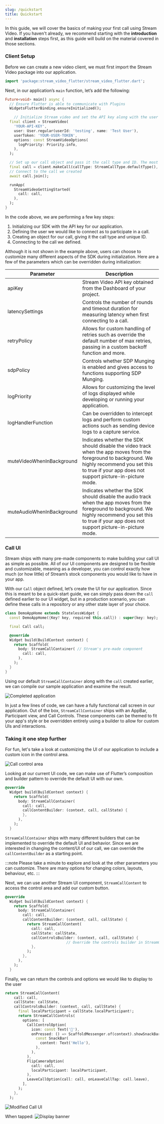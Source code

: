 ```yaml
---
slug: /quickstart
title: Quickstart
---
```



In this guide, we will cover the basics of making your first call using Stream Video. If you haven't already, we recommend starting with the **introduction** and **installation** steps first, as this guide will build on the material covered in those sections.

### Client Setup

Before we can create a new video client, we must first import the Stream Video package into our application.

```dart
import 'package:stream_video_flutter/stream_video_flutter.dart';
```

Next, in our application’s `main` function, let’s add the following:

```dart
Future<void> main() async {
  // Ensure Flutter is able to communicate with Plugins
  WidgetsFlutterBinding.ensureInitialized();

	// Initialize Stream video and set the API key along with the user for our app.
  final client = StreamVideo(
    'YOUR-API-KEY',
    user: User.regular(userId: 'testing', name: 'Test User'),
    userToken: 'YOUR-USER-TOKEN',
    options: const StreamVideoOptions(
      logPriority: Priority.info,
    ),
  );

  // Set up our call object and pass it the call type and ID. The most common call type is `default`, which enables full audio and video transmission
  final call = client.makeCall(callType: StreamCallType.defaultType(), id: '345');
  // Connect to the call we created
  await call.join();

  runApp(
    StreamVideoGettingStarted(
      call: call,
    ),
  );
}
```

In the code above, we are performing a few key steps:

1. Initializing our SDK with the API key for our application.
2. Defining the user we would like to connect as to participate in a call.
3. Creating an object for our call, giving it the call type and unique ID.
4. Connecting to the call we defined.


Although it is not shown in the example above, users can choose to customize many different aspects of the SDK during initialization. Here are a few of the parameters which can be overridden during initialization:

| Parameter | Description  |
| --- | --- |
| apiKey | Stream Video API key obtained from the Dashboard of your project. |
| latencySettings | Controls the number of rounds and timeout duration for measuring latency when first connecting to a call. |
| retryPolicy | Allows for custom handling of retries such as override the default number of max retries, passing in a custom backoff function and more.  |
| sdpPolicy | Controls whether SDP Munging is enabled and gives access to functions supporting SDP Munging. |
| logPriority | Allows for customizing the level of logs displayed while developing or running your application. |
| logHandlerFunction | Can be overridden to intercept logs and perform custom actions such as sending device logs to a capture service.  |
| muteVideoWhenInBackground | Indicates whether the SDK should disable the video track when the app moves from the foreground to background. We highly recommend you set this to true if your app does not support picture-in-picture mode. |
| muteAudioWhenInBackground | Indicates whether the SDK should disable the audio track when the app moves from the foreground to background. We highly recommend you set this to true if your app does not support picture-in-picture mode. |

### Call UI

Stream ships with many pre-made components to make building your call UI as simple as possible. All of our UI components are designed to be flexible and customizable, meaning as a developer, you can control exactly how much (or how little) of Stream’s stock components you would like to have in your app.

With our `Call` object defined, let’s create the UI for our application. Since this is meant to be a quick-start guide, we can simply pass down the `call` defined earlier to our UI widget, but in a production scenario, you can define these calls in a repository or any other state layer of your choice.

```dart
class DemoAppHome extends StatelessWidget {
  const DemoAppHome({Key? key, required this.call}) : super(key: key);

  final Call call;

  @override
  Widget build(BuildContext context) {
    return Scaffold(
      body: StreamCallContainer( // Stream's pre-made component
        call: call,
      ),
    );
  }
}
```

Using our default `StreamCallContainer` along with the `call` created earlier, we can compile our sample application and examine the result.

![Completed application](../assets/quick_start_assets/completed_app.png)

In just a few lines of code, we can have a fully functional call screen in our application. Out of the box, `StreamCallContainer` ships with an AppBar, Participant view, and Call Controls. These components can be themed to fit your app's style or be overridden entirely using a builder to allow for custom UIs and interactions.

### Taking it one step further

For fun, let's take a look at customizing the UI of our application to include a custom icon in the control area.

![Call control area](../assets/quick_start_assets/call_control_area.png)

Looking at our current UI code, we can make use of Flutter’s composition and builder pattern to override the default UI with our own.

```dart
@override
  Widget build(BuildContext context) {
    return Scaffold(
      body: StreamCallContainer(
        call: call,
        callContentBuilder: (context, call, callState) {
        },
      ),
    );
  }
```

`StreamCallContainer` ships with many different builders that can be implemented to override the default UI and behavior. Since we are interested in changing the content/UI of our call, we can override the `callContentBuilder` as a starting point.

:::note
    Please take a minute to explore and look at the other parameters you can customize. There are many options for changing colors, layouts, behaviour, etc.
:::

Next, we can use another Stream UI component, `StreamCallContent` to access the control area and add our custom button.

```dart
@override
  Widget build(BuildContext context) {
    return Scaffold(
      body: StreamCallContainer(
        call: call,
        callContentBuilder: (context, call, callState) {
          return StreamCallContent(
            call: call,
            callState: callState,
            callControlsBuilder: (context, call, callState) {
						    // Override the controls builder in StreamCallContent
            },
          );
        },
      ),
    );
  }
```

Finally, we can return the controls and options we would like to display to the user

```dart
return StreamCallContent(
    call: call,
    callState: callState,
    callControlsBuilder: (context, call, callState) {
      final localParticipant = callState.localParticipant!;
      return StreamCallControls(
        options: [
          CallControlOption(
            icon: const Text('👋'),
            onPressed: () => ScaffoldMessenger.of(context).showSnackBar(
              const SnackBar(
                content: Text('Hello'),
              ),
            ),
          ),
          FlipCameraOption(
            call: call,
            localParticipant: localParticipant,
          ),
          LeaveCallOption(call: call, onLeaveCallTap: call.leave),
        ],
      );
    },
  );
```

![Modified Call UI](../assets/quick_start_assets/modified_ui.png)

When tapped:
![Display banner](../assets/quick_start_assets/display_banner.png)